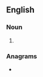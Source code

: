 ==English==

===Noun===
{{head|en|noun plural form}}

# {{plural of|copier|lang=en}}

===Anagrams===
* {{anagrams|en|Serpico|persico}}